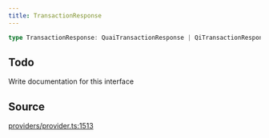 ```yaml
---
title: TransactionResponse
---
```


```ts
type TransactionResponse: QuaiTransactionResponse | QiTransactionResponse;
```

## Todo

Write documentation for this interface

## Source

[providers/provider.ts:1513](https://github.com/dominant-strategies/quais-6.js/blob/755bfc2a1f4b5e928682c06a8fa45128a878e1f4/src/providers/provider.ts#L1513)
